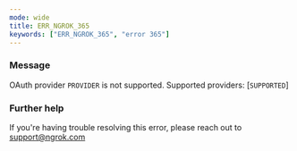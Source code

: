 ```yaml
---
mode: wide
title: ERR_NGROK_365
keywords: ["ERR_NGROK_365", "error 365"]
---
```



### Message

OAuth provider `PROVIDER` is not supported. Supported providers: [`SUPPORTED`]

<ErrorDetails />

### Further help

If you're having trouble resolving this error, please reach out to [support@ngrok.com](mailto:support@ngrok.com?subject=Help%20with%20ERR_NGROK_365)
